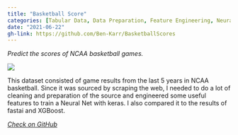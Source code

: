 ```yaml
---
title: "Basketball Score"
categories: [Tabular Data, Data Preparation, Feature Engineering, Neural Nets, keras, XGBoost]
date: "2021-06-22"
gh-link: https://github.com/Ben-Karr/BasketballScores
---
```

::::: {.content-frame}
_Predict the scores of NCAA basketball games._

[![](../assets/BasketballScores_example.png)]({{< meta gh-link >}})

This dataset consisted of game results from the last 5 years in NCAA basketball. Since it was sourced by scraping the web, I needed to do a lot of cleaning and preparation of the source and engineered some useful features to train a Neural Net with keras. I also compared it to the results of fastai and XGBoost.

:::::

<div class="gh-footer">
<i class="bi bi-github">
<a href="{{< meta gh-link >}}" class="gh-link">
Check on GitHub
</a>
</i>
</div>